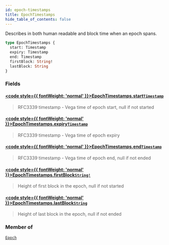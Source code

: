 ```yaml
---
id: epoch-timestamps
title: EpochTimestamps
hide_table_of_contents: false
---
```








Describes in both human readable and block time when an epoch spans.

```graphql
type EpochTimestamps {
  start: Timestamp
  expiry: Timestamp
  end: Timestamp
  firstBlock: String!
  lastBlock: String
}
```


### Fields

#### [<code style={{ fontWeight: 'normal' }}>EpochTimestamps.<b>start</b></code>](#)<Bullet />[`Timestamp`](/mainnet/api/graphql/scalars/timestamp) <Badge class="secondary" text="scalar"/>
> RFC3339 timestamp - Vega time of epoch start, null if not started
> 

#### [<code style={{ fontWeight: 'normal' }}>EpochTimestamps.<b>expiry</b></code>](#)<Bullet />[`Timestamp`](/mainnet/api/graphql/scalars/timestamp) <Badge class="secondary" text="scalar"/>
> RFC3339 timestamp - Vega time of epoch expiry
> 

#### [<code style={{ fontWeight: 'normal' }}>EpochTimestamps.<b>end</b></code>](#)<Bullet />[`Timestamp`](/mainnet/api/graphql/scalars/timestamp) <Badge class="secondary" text="scalar"/>
> RFC3339 timestamp - Vega time of epoch end, null if not ended
> 

#### [<code style={{ fontWeight: 'normal' }}>EpochTimestamps.<b>firstBlock</b></code>](#)<Bullet />[`String!`](/mainnet/api/graphql/scalars/string) <Badge class="secondary" text="non-null"/> <Badge class="secondary" text="scalar"/>
> Height of first block in the epoch, null if not started
> 

#### [<code style={{ fontWeight: 'normal' }}>EpochTimestamps.<b>lastBlock</b></code>](#)<Bullet />[`String`](/mainnet/api/graphql/scalars/string) <Badge class="secondary" text="scalar"/>
> Height of last block in the epoch, null if not ended
> 



### Member of

[`Epoch`](/mainnet/api/graphql/objects/epoch)  <Badge class="secondary" text="object"/>



